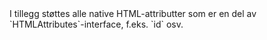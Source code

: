 
<Meta title="Design system/InternalHeader/Docs" component={InternalHeader} />

<ArgsTable story={PRIMARY_STORY} />
I tillegg støttes alle native HTML-attributter som er en del av `HTMLAttributes<HTMLDivElement>`-interface, f.eks. `id` osv.
